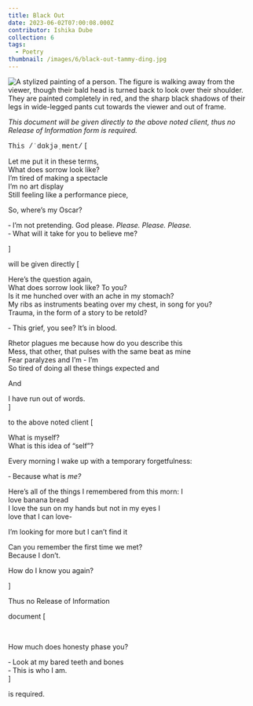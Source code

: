 ```yaml
---
title: Black Out
date: 2023-06-02T07:00:08.000Z
contributor: Ishika Dube
collection: 6
tags:
  - Poetry
thumbnail: /images/6/black-out-tammy-ding.jpg
---
```


<img src="/images/6/black-out-tammy-ding.jpg" alt="A stylized painting of a person. The figure is walking away from the viewer, though their bald head is turned back to look over their shoulder. They are painted completely in red, and the sharp black shadows of their legs in wide-legged pants cut towards the viewer and out of frame." class="w450" />

<p><em class="black-out--red courier">This document will be given directly to the above noted client, thus no Release of Information form is required.</em></p>

<span class="black-out--red" style="font-family: 'Cousine', monospace;">This /ˈdɑkjəˌment/</span> \[

Let me put it in these terms,<br />
What does sorrow look like?<br />
I’m tired of making a spectacle<br />
I’m no art display<br />
Still feeling like a performance piece,<br />

So, where’s my Oscar?

<span class="black-out-blackout">‐ I’m not pretending. God please. <em>Please. Please. Please.</em></span><br /> <span class="black-out-blackout">‐ What will it take for you to believe me?</span>

]

<span class="black-out--red courier">will be given directly</span> \[

Here’s the question again,<br />
What does sorrow look like? To you?<br />
Is it me hunched over with an ache in my stomach?<br />
My ribs as instruments beating over my chest, in song for you?<br />
Trauma, in the form of a story to be retold?

<span class="black-out-blackout">‐ This grief, you see? It’s in blood.</span>

Rhetor plagues me because how do you describe this<br />
Mess, that other, that pulses with the same beat as mine<br />
Fear paralyzes and I’m - I’m<br />
So tired of doing all these things expected and<br />

And

I have run out of words.<br />
]

<span class="black-out--red courier">to the above noted client</span> \[

What is myself?<br />
What is this idea of “self”?

Every morning I wake up with a temporary forgetfulness:<br />

<span class="black-out-blackout">‐ Because what is <em>me?</em></span>

Here’s all of the things I remembered from this morn: I<br />
love banana bread<br />
I love the sun on my hands but not in my eyes I<br />
love that I can love-

I’m looking for more but I can’t find it

Can you remember the first time we met?<br />
Because I don’t.

How do I know you again?

]

<span class="black-out--red courier">Thus no Release of Information</span>

<span class="black-out--red courier">document</span> \[

<br />

How much does honesty phase you?

<span class="black-out-blackout">‐ Look at my bared teeth and bones</span><br /> <span class="black-out-blackout">‐ This is who I am.</span><br />
]

<span class="black-out--red courier">is required.</span>

<style>
  @import url('[https://fonts.googleapis.com/css2?family=Cousine\&display=swap](https://fonts.googleapis.com/css2?family=Cousine\&display=swap)');
</style>
